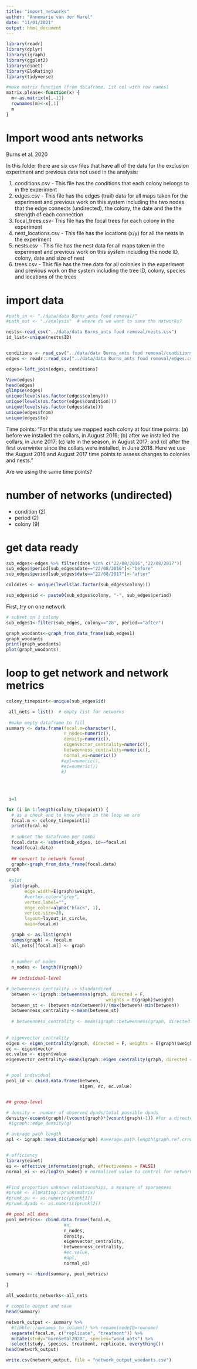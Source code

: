 ```yaml
---
title: "import_networks"
author: "Annemarie van der Marel"
date: "11/01/2021"
output: html_document
---
```


```r
library(readr)
library(dplyr)
library(igraph)
library(ggplot2)
library(einet)
library(EloRating)
library(tidyverse)
```

```r
#make matrix function (from dataframe, 1st col with row names)
matrix.please<-function(x) {
  m<-as.matrix(x[,-1])
  rownames(m)<-x[,1]
  m
}
```



# Import wood ants networks
Burns et al. 2020

In this folder there are six csv files that have all of the data for the 
exclusion experiment and previous data not used in the analysis:

1. conditions.csv     - This file has the conditions that each colony belongs to in the experiment
2. edges.csv          - This file has the edges (trail) data for all maps taken for the
		    	experiment and previous work on this system including the two nodes
		    	that the edge connects (undirected), the colony, the date and the
		    	the strength of each connection
3. focal_trees.csv-     This file has the focal trees for each colony in the experiment
4. nest_locations.csv - This file has the locations (x/y) for all the nests in the 
			experiment
5. nests.csv	      - This file has the nest data for all maps taken in the experiment 
			and previous work on this system including the node ID, colony,
			date and size of nest
6. trees.csv	      - This file has the tree data for all colonies in the experiment and
			previous work on the system including the tree ID, colony, species 
			and locations of the trees

# import data
```r
#path_in <- "./data/data Burns_ants food removal/"
#path_out <- "./analysis"  # where do we want to save the networks?

nests<-read_csv("../data/data Burns_ants food removal/nests.csv")
id_list<-unique(nests$ID)


conditions <- read_csv("../data/data Burns_ants food removal/conditions.csv") # ../ will go one folder back
edges <- readr::read_csv("../data/data Burns_ants food removal/edges.csv")

edges<-left_join(edges, conditions)

View(edges)
head(edges)
glimpse(edges)
unique(levels(as.factor(edges$colony)))
unique(levels(as.factor(edges$condition)))
unique(levels(as.factor(edges$date)))
unique(edges$from)
unique(edges$to)
```
Time points: "For this study we mapped each colony at four time points: (a) before we installed the collars, in August 2016; (b) after we installed the collars, in June 2017; (c) late in the season, in August 2017; and (d) after the first overwinter since the collars were installed, in June 2018. Here we use the August 2016 and August 2017 time points to assess changes to colonies and nests."

Are we using the same time points?


# number of networks (undirected)
- condition (2)
- period (2)
- colony (9)

# get data ready

```r
sub_edges<-edges %>% filter(date %in% c("22/08/2016","22/08/2017"))
sub_edges$period[sub_edges$date=="22/08/2016"]<-"before"
sub_edges$period[sub_edges$date=="22/08/2017"]<-"after"

colonies <- unique(levels(as.factor(sub_edges$colony)))

sub_edges$id <- paste0(sub_edges$colony, "-", sub_edges$period)


```


First, try on one network
```r
# subset on 1 colony
sub_edges1<-filter(sub_edges, colony=="2b", period=="after")

graph_woodants<-graph_from_data_frame(sub_edges1)
graph_woodants
print(graph_woodants)
plot(graph_woodants)

```
# loop to get network and network metrics
```r
colony_timepoint<-unique(sub_edges$id)

 all_nets = list()  # empty list for networks
 
 #make empty dataframe to fill
summary <- data.frame(focal.m=character(), 
                      n_nodes=numeric(), 
                      density=numeric(), 
                      eigenvector_centrality=numeric(),
                      betweenness_centrality=numeric(),
                      normal_ei=numeric())
                     #apl=numeric(),
                     #ei=numeric())
                     #)
                                    
 
 
  
 i=1

for (i in 1:length(colony_timepoint)) {
  # as a check and to know where in the loop we are 
  focal.m <- colony_timepoint[i]
  print(focal.m) 
  
  # subset the dataframe per combi
  focal.data <- subset(sub_edges, id==focal.m)
  head(focal.data)
  
  ## convert to network format
  graph<-graph_from_data_frame(focal.data)
graph 
  
 #plot 
  plot(graph, 
       edge.width=E(graph)$weight,
       #vertex.color="grey",
       vertex.label="",
       edge.color=alpha("black", 1),
       vertex.size=20,
       layout=layout_in_circle,
       main=focal.m)

  graph <- as.list(graph)
  names(graph) <- focal.m
  all_nets[[focal.m]] <- graph
  
  
  # number of nodes
  n_nodes <- length(V(graph))
  
  ## individual-level 

# betweenness centrality -> standardized
  between <- igraph::betweenness(graph, directed = F,
                                      weights = E(graph)$weight)
  between_st <- (between-min(between))/(max(between)-min(between))
  betweenness_centrality <-mean(between_st)
  
  # betweenness_centrality <- mean(igraph::betweenness(graph, directed = F, weights = E(graph)$weight))
  
  
# eigenvector centrality
eigen <- eigen_centrality(graph, directed = F, weights = E(graph)$weight)
ec <- eigen$vector
ec.value <- eigen$value
eigenvector_centrality<-mean(igraph::eigen_centrality(graph, directed = F)$vector)


# pool individual
pool_id <- cbind.data.frame(between, 
                            eigen, ec, ec.value)


## group-level 

# density =  number of observed dyads/total possible dyads
density<-ecount(graph)/(vcount(graph)*(vcount(graph)-1)) #for a directed network
 #igraph::edge_density(g)

# average path length
apl <- igraph::mean_distance(graph) #average.path.length(graph.ref.crowd) 


# efficiency
library(einet)
ei <- effective_information(graph, effectiveness = FALSE)
normal_ei <- ei/log2(n_nodes) # normalized value to control for network size


#Find proportion unknown relationships, a measure of sparseness
#prunk <- EloRating::prunk(matrix)
#prunk.pu <- as.numeric(prunk[1])
#prunk.dyads <- as.numeric(prunk[2])

## pool all data
pool_metrics<- cbind.data.frame(focal.m,
                      #n, 
                      n_nodes,
                      density, 
                      eigenvector_centrality, 
                      betweenness_centrality,
                      #ec.value,
                      #apl,
                      normal_ei)

summary <- rbind(summary, pool_metrics)
                        
}
 
all_woodants_networks<-all_nets


```


```r
# compile output and save 
head(summary)

network_output <- summary %>% 
  #tibble::rownames_to_column() %>% rename(nodeID=rowname)
  separate(focal.m, c("replicate", "treatment")) %>%
  mutate(study="burnsetal2020", species="wood ants") %>%
  select(study, species, treatment, replicate, everything())
head(network_output)

write.csv(network_output, file = "network_output_woodants.csv")
 
```





